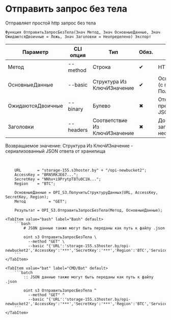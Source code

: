 ﻿---
sidebar_position: 2
---


# Отправить запрос без тела
 Отправляет простой http запрос без тела



`Функция ОтправитьЗапросБезТела(Знач Метод, Знач ОсновныеДанные, Знач ОжидаютсяДвоичные = Ложь, Знач Заголовки = Неопределено) Экспорт`

  | Параметр | CLI опция | Тип | Обяз. | Назначение |
  |-|-|-|-|-|
  | Метод | --method | Строка | &#x2714; | HTTP метод |
  | ОсновныеДанные | --basic | Структура Из КлючИЗначение | &#x2714; | Основные данные запроса (c полным URL). См. ПолучитьСтруктуруДанных |
  | ОжидаютсяДвоичные | --binary | Булево | &#x2716; | Отключает попытку преобразования ответа в JSON |
  | Заголовки | --headers | Соответствие Из КлючИЗначение | &#x2716; | Дополнительные заголовки запроса, если необходимо |

  
  Возвращаемое значение:   Структура Из КлючИЗначение - сериализованный JSON ответа от хранилища

<br/>




```bsl title="Пример использования для 1С:Предприятие/OneScript"
    URL       = "storage-155.s3hoster.by" + "/opi-newbucket2";
    AccessKey = "BRN5RKJE67...";
    SecretKey = "NNhv+i9PrytpT8Tu0C1N...";
    Region    = "BTC";

    ОсновныеДанные = OPI_S3.ПолучитьСтруктуруДанных(URL, AccessKey, SecretKey, Region);
    Метод          = "GET";

    Результат = OPI_S3.ОтправитьЗапросБезТела(Метод, ОсновныеДанные);
```
    

 <Tabs>
  
    <TabItem value="bash" label="Bash" default>
        ```bash
            # JSON данные также могут быть переданы как путь к файлу .json
            
            oint s3 ОтправитьЗапросБезТела \
              --method "GET" \
              --basic "{'URL':'storage-155.s3hoster.by/opi-newbucket2','AccessKey':'***','SecretKey':'***','Region':'BTC','Service':'s3'}"
        ```
    </TabItem>
  
    <TabItem value="bat" label="CMD/Bat" default>
        ```batch
            :: JSON данные также могут быть переданы как путь к файлу .json
            
            oint s3 ОтправитьЗапросБезТела ^
              --method "GET" ^
              --basic "{'URL':'storage-155.s3hoster.by/opi-newbucket2','AccessKey':'***','SecretKey':'***','Region':'BTC','Service':'s3'}"
        ```
    </TabItem>
</Tabs>




